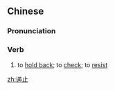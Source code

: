 ==Chinese==
{{zh-forms}}

===Pronunciation===
{{zh-pron
|m=èzhǐ
|cat=v
}}

===Verb===
{{zh-verb}}

# to [[hold back]]; to [[check]]; to [[resist]]

[[zh:遏止]]